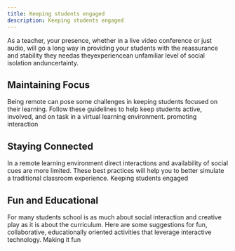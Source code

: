 ```yaml
---
title: Keeping students engaged
description: Keeping students engaged
---
```


<PageDescription>

As a teacher, your presence, whether in a live video conference or just audio, will go a long way in providing your students with the reassurance and stability they needas theyexperiencean unfamiliar level of social isolation anduncertainty.
</PageDescription>

<!--
> Student engagement is the product of motivation and active learning. It is a product rather than a sum because it will not occur if either element is missing.

<cite>- Elizabeth F. Barkley</cite>
-->

<Row className="title-with-text">
  <Column colMd={2} colLg={4}>

## Maintaining Focus

  </Column>
  <Column colMd={6} colLg={8}>

Being remote can pose some challenges in keeping students focused on their learning. Follow these guidelines to help keep students active, involved, and on task in a virtual learning environment.
promoting interaction

  </Column>
</Row>
<Row className="title-with-text">
  <Column colMd={2} colLg={4}>

## Staying Connected

  </Column>
  <Column colMd={6} colLg={8}>

In a remote learning environment direct interactions and availability of social cues are more limited. These best practices will help you to better simulate a traditional classroom experience.
Keeping students engaged

  </Column>
</Row>
<Row className="title-with-text">
  <Column colMd={2} colLg={4}>

## Fun and Educational

  </Column>
  <Column colMd={6} colLg={8}>

For many students school is as much about social interaction and creative play as it is about the curriculum. Here are some suggestions for fun, collaborative, educationally oriented activities that leverage interactive technology.
Making it fun

  </Column>
</Row>
